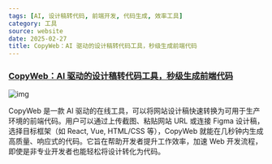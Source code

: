 ```yaml
---
tags: [AI, 设计稿转代码, 前端开发, 代码生成, 效率工具]
category: 工具
source: website
date: 2025-02-27
title: CopyWeb：AI 驱动的设计稿转代码工具，秒级生成前端代码
---
```


### [CopyWeb：AI 驱动的设计稿转代码工具，秒级生成前端代码](https://copyweb.ai/)

![img](https://img.mengpeng.tech/i/2025/02/27/67bff1da47f9a.webp)

CopyWeb 是一款 AI 驱动的在线工具，可以将网站设计稿快速转换为可用于生产环境的前端代码。用户可以通过上传截图、粘贴网站 URL 或连接 Figma 设计稿，选择目标框架（如 React, Vue, HTML/CSS 等），CopyWeb 就能在几秒钟内生成高质量、响应式的代码。它旨在帮助开发者提升工作效率，加速 Web 开发流程，即使是非专业开发者也能轻松将设计转化为代码。

